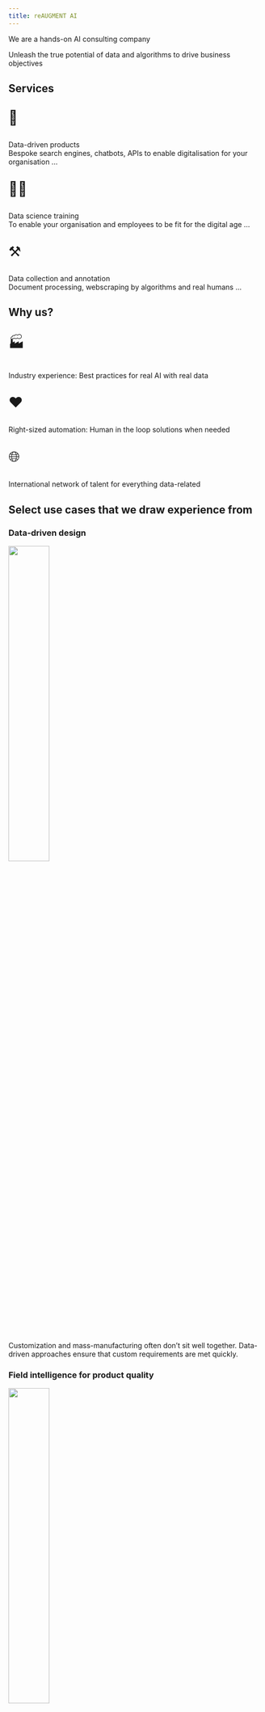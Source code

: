 ```yaml
---
title: reAUGMENT AI
---
```


We are a hands-on AI consulting company

Unleash the true potential of data and algorithms to drive business objectives

## Services

::: grid
::: {.g-col-12 .g-col-md-4}
::: {style="font-size: 200%;"}
🤖
:::

Data-driven products\
Bespoke search engines, chatbots, APIs to enable digitalisation for your organisation ...
:::

::: {.g-col-12 .g-col-md-4}
::: {style="font-size: 200%;"}
🧑‍💻
:::

Data science training\
To enable your organisation and employees to be fit for the digital age ...
:::

::: {.g-col-12 .g-col-md-4}
::: {style="font-size: 200%;"}
⚒️
:::

Data collection and annotation\
Document processing, webscraping by algorithms and real humans ...
:::
:::

## Why us?

::: grid
::: {.g-col-12 .g-col-md-4}
::: {style="font-size: 200%;"}
🏭
:::

Industry experience: Best practices for real AI with real data
:::

::: {.g-col-12 .g-col-md-4}
::: {style="font-size: 200%;"}
❤️
:::

Right-sized automation: Human in the loop solutions when needed
:::

::: {.g-col-12 .g-col-md-4}
::: {style="font-size: 200%;"}
🌐
:::

International network of talent for everything data-related
:::
:::

## Select use cases that we draw experience from

### Data-driven design 

![](assets/engineering.jpg){fig-align="center" width="40%"}

Customization and mass-manufacturing often don't sit well together.\ Data-driven approaches ensure that custom requirements are met quickly.

### Field intelligence for product quality

![](assets/quality.jpg){fig-align="center" width="40%"}

Machine learning applied to field data to make sense of whats happening in the market. This cost-effective approach is used to proactively manage field quality while kepping the CO2 footprint to the minimum.

## ✉️ Get in touch

Marianne-Kirchgessner-Strasse 31, 76646 Bruchsal, Germany

info\@reaugment.ai

+49-17683299041